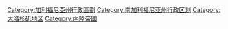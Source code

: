 [[Category:加利福尼亞州行政區劃|Category:加利福尼亞州行政區劃]]
[[Category:南加利福尼亚州行政区划|Category:南加利福尼亚州行政区划]]
[[Category:大洛杉矶地区|Category:大洛杉矶地区]]
[[Category:內陸帝國|Category:內陸帝國]]